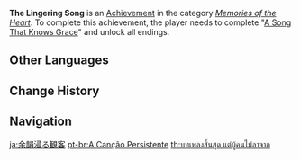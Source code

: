 {{Achievement Infobox
|title        = 
|id           = 84131
|order id     = 7100
|category     = Memories of the Heart
|description  = Complete "[[A Song That Knows Grace]]" and unlock all endings.
|requirements = 
|primogems    = 20
|tracking     = 
|quest        = A Song That Knows Grace
|topic        = 
}}
'''The Lingering Song''' is an [[Achievement]] in the category ''[[Memories of the Heart]]''. To complete this achievement, the player needs to complete "[[A Song That Knows Grace]]" and unlock all endings.
<!--
==Trivia==

==Video Guides==
{{EVT
|video1   = 
|caption1 = 
}}
-->
==Other Languages==
{{Other Languages
|en      = The Lingering Song
|zhs     = 曲终人未散
|zhs_rm  = Qǔzhōng Rén Wèi Sàn
|zht     = 曲終人未散
|zht_rm  = Qǔzhōng Rén Wèi Sàn
|zh_tl   = The Song Has Ended, the People are Yet to Leave
|ja      = 余韻浸る観客
|ja_rm   = Yoin Hitaru Kankyaku
|ja_tl   = Audience Submerged in Reverberations
|ko      = 떠나지 않은 관객
|ko_rm   = Tteonaji Anneun Gwangaek
|ko_tl   = Stay Around Audience
|es      = 'O sole mio
|es_tl   = My Sunshine
|es_lang = nap
|es_note = ''{{w|'O sole mio}}'' is the title of a well-known Neopolitan song.
|fr      = Un air accrocheur
|fr_tl   = A Catchy Tune
|ru      = На бис!
|ru_tl   = For the Encore!
|th      = บทเพลงสิ้นสุด แต่ผู้คนไม่ลาจาก
|th_rm   = 
|th_tl   = 
|vi      = Nhạc Ngừng Người Chưa Tan
|vi_tl   = 
|de      = Nach dem Ende des Liedes
|de_tl   = After the End of the Song
|id      = Lagu yang Terus Berlangsung
|id_tl   = The Song that Keeps On Going
|pt      = A Canção Persistente
|pt_tl   = 
|tr      = Ölümsüz Şarkı
|tr_tl   = 
|it      = Un grande successo
|it_tl   = 
}}

==Change History==
{{Change History|2.4}}
<!--
==References==
{{Reflist}}
-->
==Navigation==
{{Achievement Navbox|Memories of the Heart}}

[[ja:余韻浸る観客]]
[[pt-br:A Canção Persistente]]
[[th:บทเพลงสิ้นสุด แต่ผู้คนไม่ลาจาก]]